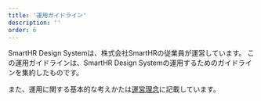 ```yaml
---
title: '運用ガイドライン'
description: ''
order: 6
---
```



SmartHR Design Systemは、株式会社SmartHRの従業員が運営しています。
この運用ガイドラインは、SmartHR Design Systemの運用するためのガイドラインを集約したものです。

また、運用に関する基本的な考えかたは[運営理念](/concept/operate-policy)に記載しています。
